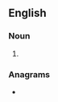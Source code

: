 ==English==

===Noun===
{{head|en|noun form}}

# {{plural of|ardeb|lang=en}}

===Anagrams===
* {{anagrams|en|a=abders|beards|breads|debars|sabred|serdab}}